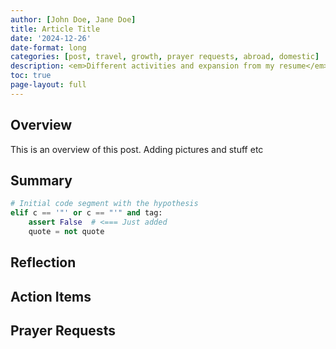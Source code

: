 ```yaml
---
author: [John Doe, Jane Doe]
title: Article Title
date: '2024-12-26'
date-format: long
categories: [post, travel, growth, prayer requests, abroad, domestic]
description: <em>Different activities and expansion from my resume</em>
toc: true
page-layout: full
---
```


## Overview

This is an overview of this post.
Adding pictures and stuff etc

## Summary

```python
# Initial code segment with the hypothesis
elif c == '"' or c == "'" and tag:
    assert False  # <=== Just added
    quote = not quote
```

## Reflection

## Action Items

## Prayer Requests

